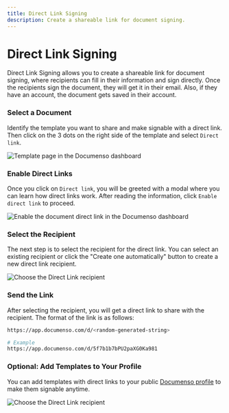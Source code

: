```yaml
---
title: Direct Link Signing
description: Create a shareable link for document signing.
---
```



# Direct Link Signing

Direct Link Signing allows you to create a shareable link for document signing, where recipients can fill in their information and sign directly. Once the recipients sign the document, they will get it in their email. Also, if they have an account, the document gets saved in their account.

<Steps>

### Select a Document

Identify the template you want to share and make signable with a direct link. Then click on the 3 dots on the right side of the template and select `Direct link`.

![Template page in the Documenso dashboard](/direct-links/document-direct-link-documenso.webp)

### Enable Direct Links

Once you click on `Direct link`, you will be greeted with a modal where you can learn how direct links work. After reading the information, click `Enable direct link` to proceed.

![Enable the document direct link in the Documenso dashboard](/direct-links/enable-document-direct-link-modal.webp)

### Select the Recipient

The next step is to select the recipient for the direct link. You can select an existing recipient or click the "Create one automatically" button to create a new direct link recipient.

![Choose the Direct Link recipient](/direct-links/choose-direct-link-recipient-documenso.webp)

### Send the Link

After selecting the recipient, you will get a direct link to share with the recipient. The format of the link is as follows:

```bash
https://app.documenso.com/d/<random-generated-string>

# Example
https://app.documenso.com/d/5f7b1b7bPU2paXG0Ka981
```

### Optional: Add Templates to Your Profile

You can add templates with direct links to your public [Documenso profile](/users/profile) to make them signable anytime.

![Choose the Direct Link recipient](/direct-links/documenso-profile.webp)

</Steps>
